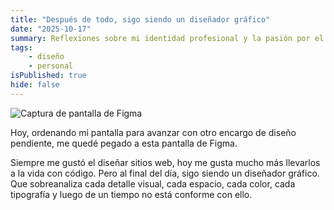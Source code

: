 ```yaml
---
title: "Después de todo, sigo siendo un diseñador gráfico"
date: "2025-10-17"
summary: Reflexiones sobre mi identidad profesional y la pasión por el diseño, más allá del código.
tags: 
    - diseño
    - personal
isPublished: true
hide: false
---
```


![Captura de pantalla de Figma](https://storage.juanberrios.com/simple-project-26.webp "Captura de pantalla de Figma")

Hoy, ordenando mi pantalla para avanzar con otro encargo de diseño pendiente, me quedé pegado a esta pantalla de Figma.

Siempre me gustó el diseñar sitios web, hoy me gusta mucho más llevarlos a la vida con código. Pero al final del día, sigo siendo un diseñador gráfico. Que sobreanaliza cada detalle visual, cada espacio, cada color, cada tipografía y luego de un tiempo no está conforme con ello.